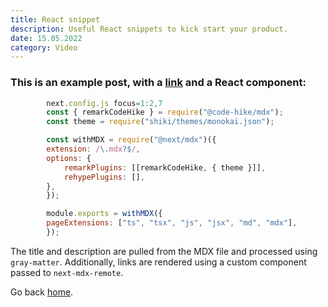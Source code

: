 ```yaml
---
title: React snippet
description: Useful React snippets to kick start your product.
date: 15.05.2022
category: Video
---
```


### This is an example post, with a [link](https://nextjs.org) and a React component:

```javascript
        next.config.js focus=1:2,7
        const { remarkCodeHike } = require("@code-hike/mdx");
        const theme = require("shiki/themes/monokai.json");

        const withMDX = require("@next/mdx")({
        extension: /\.mdx?$/,
        options: {
            remarkPlugins: [[remarkCodeHike, { theme }]],
            rehypePlugins: [],
        },
        });

        module.exports = withMDX({
        pageExtensions: ["ts", "tsx", "js", "jsx", "md", "mdx"],
        });
```

The title and description are pulled from the MDX file and processed using `gray-matter`. Additionally, links are rendered using a custom component passed to `next-mdx-remote`.

Go back [home](/).
